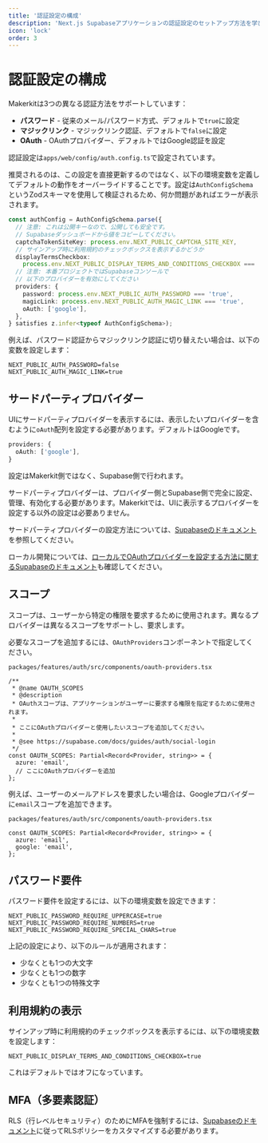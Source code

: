 ```yaml
---
title: '認証設定の構成'
description: 'Next.js Supabaseアプリケーションの認証設定のセットアップ方法を学びます'
icon: 'lock'
order: 3
---
```


# 認証設定の構成

Makerkitは3つの異なる認証方法をサポートしています：

- **パスワード** - 従来のメール/パスワード方式、デフォルトで`true`に設定
- **マジックリンク** - マジックリンク認証、デフォルトで`false`に設定
- **OAuth** - OAuthプロバイダー、デフォルトではGoogle認証を設定

認証設定は`apps/web/config/auth.config.ts`で設定されています。

推奨されるのは、この設定を直接更新するのではなく、以下の環境変数を定義してデフォルトの動作をオーバーライドすることです。設定は`AuthConfigSchema`というZodスキーマを使用して検証されるため、何か問題があればエラーが表示されます。

```ts
const authConfig = AuthConfigSchema.parse({
  // 注意: これは公開キーなので、公開しても安全です。
  // Supabaseダッシュボードから値をコピーしてください。
  captchaTokenSiteKey: process.env.NEXT_PUBLIC_CAPTCHA_SITE_KEY,
  // サインアップ時に利用規約のチェックボックスを表示するかどうか
  displayTermsCheckbox:
    process.env.NEXT_PUBLIC_DISPLAY_TERMS_AND_CONDITIONS_CHECKBOX === 'true',
  // 注意: 本番プロジェクトではSupabaseコンソールで
  // 以下のプロバイダーを有効にしてください
  providers: {
    password: process.env.NEXT_PUBLIC_AUTH_PASSWORD === 'true',
    magicLink: process.env.NEXT_PUBLIC_AUTH_MAGIC_LINK === 'true',
    oAuth: ['google'],
  },
} satisfies z.infer<typeof AuthConfigSchema>);
```

例えば、パスワード認証からマジックリンク認証に切り替えたい場合は、以下の変数を設定します：

```
NEXT_PUBLIC_AUTH_PASSWORD=false
NEXT_PUBLIC_AUTH_MAGIC_LINK=true
```

## サードパーティプロバイダー

UIにサードパーティプロバイダーを表示するには、表示したいプロバイダーを含むように`oAuth`配列を設定する必要があります。デフォルトはGoogleです。

```ts
providers: {
  oAuth: ['google'],
}
```

設定はMakerkit側ではなく、Supabase側で行われます。

サードパーティプロバイダーは、プロバイダー側とSupabase側で完全に設定、管理、有効化する必要があります。Makerkitでは、UIに表示するプロバイダーを設定する以外の設定は必要ありません。

サードパーティプロバイダーの設定方法については、[Supabaseのドキュメント](https://supabase.com/docs/guides/auth/social-login)を参照してください。

ローカル開発については、[ローカルでOAuthプロバイダーを設定する方法に関するSupabaseのドキュメント](https://supabase.com/docs/guides/auth/social-login/auth-github#localhost-urls)も確認してください。

## スコープ

スコープは、ユーザーから特定の権限を要求するために使用されます。異なるプロバイダーは異なるスコープをサポートし、要求します。

必要なスコープを追加するには、`OAuthProviders`コンポーネントで指定してください。

`packages/features/auth/src/components/oauth-providers.tsx`

```tsx
/**
 * @name OAUTH_SCOPES
 * @description
 * OAuthスコープは、アプリケーションがユーザーに要求する権限を指定するために使用されます。
 *
 * ここにOAuthプロバイダーと使用したいスコープを追加してください。
 *
 * @see https://supabase.com/docs/guides/auth/social-login
 */
const OAUTH_SCOPES: Partial<Record<Provider, string>> = {
  azure: 'email',
  // ここにOAuthプロバイダーを追加
};
```

例えば、ユーザーのメールアドレスを要求したい場合は、Googleプロバイダーに`email`スコープを追加できます。

`packages/features/auth/src/components/oauth-providers.tsx`

```tsx
const OAUTH_SCOPES: Partial<Record<Provider, string>> = {
  azure: 'email',
  google: 'email',
};
```

## パスワード要件

パスワード要件を設定するには、以下の環境変数を設定できます：

```
NEXT_PUBLIC_PASSWORD_REQUIRE_UPPERCASE=true
NEXT_PUBLIC_PASSWORD_REQUIRE_NUMBERS=true
NEXT_PUBLIC_PASSWORD_REQUIRE_SPECIAL_CHARS=true
```

上記の設定により、以下のルールが適用されます：

- 少なくとも1つの大文字
- 少なくとも1つの数字
- 少なくとも1つの特殊文字

## 利用規約の表示

サインアップ時に利用規約のチェックボックスを表示するには、以下の環境変数を設定します：

```
NEXT_PUBLIC_DISPLAY_TERMS_AND_CONDITIONS_CHECKBOX=true
```

これはデフォルトではオフになっています。

## MFA（多要素認証）

RLS（行レベルセキュリティ）のためにMFAを強制するには、[Supabaseのドキュメント](https://supabase.com/docs/guides/auth/auth-mfa)に従ってRLSポリシーをカスタマイズする必要があります。
